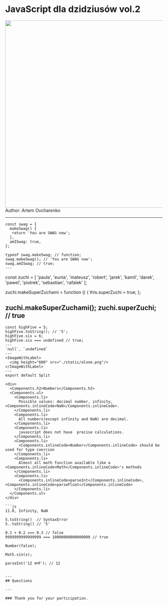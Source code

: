 

<Head>
  <title>JavaScript dla dzidziusów</title>
</Head>

# JavaScript dla dzidziusów vol.2


<ImageWithLabel>
  <img height="600" src="./static/at-finish.jpg"/>
</ImageWithLabel>
Author: Artem Ovcharenko

---

```
const swag = {
  makeSwag() {
   return 'You are SWAG now';
  },
  amISwag: true,
};

typeof swag.makeSwag; // function;
swag.makeSwag(); // 'You are SWAG now';
swag.amISwag; // true;
---
```
const zuchi = [
  'paula', 'eunia', 'mateusz', 'robert',
  'jarek', 'kamil', 'darek', 'pawel', 'piotrek',
  'sebastian', 'rafalek'
];

zuchi.makeSuperZuchami = function () {
  this.superZuchi = true;
};

zuchi.makeSuperZuchami();
zuchi.superZuchi; // true
---
```
const highFive = 5;
highFive.toString(); // '5';
highFive.six = 6;
highFive.six === undefined // true;
---
`null`, `undefined`
---
<ImageWithLabel>
  <img height="600" src="./static/alone.png"/>
</ImageWithLabel>
---
export default Split

<div>
  <Components.h2>Numbers</Components.h2>
  <Components.ul>
    <Components.li>
      Possible values: decimal number, infinity, <Components.inlineCode>NaN</Components.inlineCode>.
    </Components.li>
    <Components.li>
      All numbers(except infinity and NaN) are decimal.
    </Components.li>
    <Components.li>
      javascript does not have  precise calculations.
    </Components.li>
    <Components.li>
      <Components.inlineCode>Number</Components.inlineCode> should be used for type coercion
    </Components.li>
    <Components.li>
      Almost all math function available like a <Components.inlineCode>Math</Components.inlineCode>'s methods
    </Components.li>
    <Components.li>
      <Components.inlineCode>parseInt</Components.inlineCode>, <Components.inlineCode>parseFloat</Components.inlineCode>
    </Components.li>
  </Components.ul>
</div>

```js
11.0, Infinity, NaN

5.toString()  // SyntaxError
5..toString() // '5'

0.1 + 0.2 === 0.3 // false
9999999999999999 === 10000000000000000 // true

Number(false);

Math.sin(x);

parseInt('12 कार्य'); // 12


---
## Questions

---

### Thank you for your participation.
